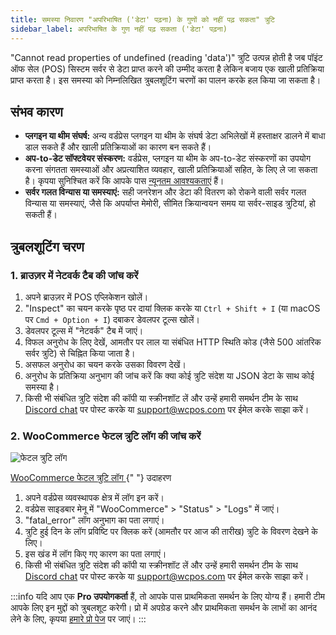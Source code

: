 ```yaml
---
title: समस्या निवारण "अपरिभाषित ('डेटा' पढ़ना) के गुणों को नहीं पढ़ सकता" त्रुटि
sidebar_label: अपरिभाषित के गुण नहीं पढ़ सकता ('डेटा' पढ़ना)
---
```



"Cannot read properties of undefined (reading 'data')" त्रुटि उत्पन्न होती है जब पॉइंट ऑफ सेल (POS) सिस्टम सर्वर से डेटा प्राप्त करने की उम्मीद करता है लेकिन बजाय एक खाली प्रतिक्रिया प्राप्त करता है। इस समस्या को निम्नलिखित त्रुबलशूटिंग चरणों का पालन करके हल किया जा सकता है।

## संभव कारण

- **प्लगइन या थीम संघर्ष:** अन्य वर्डप्रेस प्लगइन या थीम के संघर्ष डेटा अभिलेखों में हस्ताक्षर डालने में बाधा डाल सकते हैं और खाली प्रतिक्रियाओं का कारण बन सकते हैं।
- **अप-to-डेट सॉफ्टवेयर संस्करण:** वर्डप्रेस, प्लगइन या थीम के अप-to-डेट संस्करणों का उपयोग करना संगतता समस्याओं और अप्रत्याशित व्यवहार, खाली प्रतिक्रियाओं सहित, के लिए ले जा सकता है। कृपया सुनिश्चित करें कि आपके पास [न्यूनतम आवश्यकताएं](../installation/minimum-requirements) हैं।
- **सर्वर गलत विन्यास या समस्याएं:** सही जनरेशन और डेटा की वितरण को रोकने वाली सर्वर गलत विन्यास या समस्याएं, जैसे कि अपर्याप्त मेमोरी, सीमित क्रियान्वयन समय या सर्वर-साइड त्रुटियां, हो सकती हैं।

## त्रुबलशूटिंग चरण

### 1. ब्राउज़र में नेटवर्क टैब की जांच करें

1. अपने ब्राउज़र में POS एप्लिकेशन खोलें।
2. "Inspect" का चयन करके पृष्ठ पर दायां क्लिक करके या `Ctrl + Shift + I` (या macOS पर `Cmd + Option + I`) दबाकर डेवलपर टूल्स खोलें।
3. डेवलपर टूल्स में "नेटवर्क" टैब में जाएं।
4. विफल अनुरोध के लिए देखें, आमतौर पर लाल या संबंधित HTTP स्थिति कोड (जैसे 500 आंतरिक सर्वर त्रुटि) से चिह्नित किया जाता है।
5. असफल अनुरोध का चयन करके उसका विवरण देखें।
6. अनुरोध के प्रतिक्रिया अनुभाग की जांच करें कि क्या कोई त्रुटि संदेश या JSON डेटा के साथ कोई समस्या है।
7. किसी भी संबंधित त्रुटि संदेश की कॉपी या स्क्रीनशॉट लें और उन्हें हमारी समर्थन टीम के साथ [Discord chat](https://wcpos.com/discord) पर पोस्ट करके या support@wcpos.com पर ईमेल करके साझा करें।

### 2. WooCommerce फेटल त्रुटि लॉग की जांच करें

<div class="image-container">
  <Image
    alt="फेटल त्रुटि लॉग"
    img="https://woocommerce.com/wp-content/uploads/2018/11/wc_log_fatal_errors.png"
  />
  <p class="image-caption">
    <a
      target="_blank"
      href="https://woocommerce.com/document/finding-php-error-logs/"
    >
      WooCommerce फेटल त्रुटि लॉग
    </a>{" "}
    उदाहरण
  </p>
</div>

1. अपने वर्डप्रेस व्यवस्थापक क्षेत्र में लॉग इन करें।
2. वर्डप्रेस साइडबार मेनू में "WooCommerce" > "Status" > "Logs" में जाएं।
3. "fatal_error" लॉग अनुभाग का पता लगाएं।
4. त्रुटि हुई दिन के लॉग प्रविष्टि पर क्लिक करें (आमतौर पर आज की तारीख) त्रुटि के विवरण देखने के लिए।
5. इस खंड में लॉग किए गए कारण का पता लगाएं।
6. किसी भी संबंधित त्रुटि संदेश की कॉपी या स्क्रीनशॉट लें और उन्हें हमारी समर्थन टीम के साथ [Discord chat](https://wcpos.com/discord) पर पोस्ट करके या support@wcpos.com पर ईमेल करके साझा करें।

:::info
यदि आप एक **Pro उपयोगकर्ता** हैं, तो आपके पास प्राथमिकता समर्थन के लिए योग्य हैं। हमारी टीम आपके लिए इन मुद्दों को त्रुबलशूट करेगी। प्रो में अपग्रेड करने और प्राथमिकता समर्थन के लाभों का आनंद लेने के लिए, कृपया [हमारे प्रो पेज](https://wcpos.com/pro) पर जाएं।
:::
